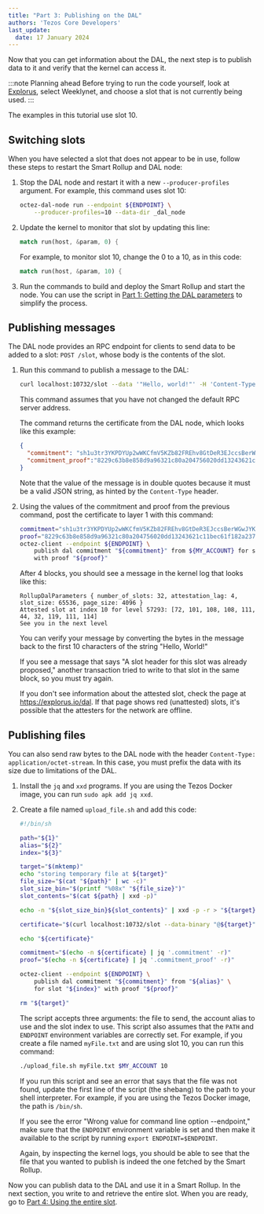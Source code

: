 ```yaml
---
title: "Part 3: Publishing on the DAL"
authors: 'Tezos Core Developers'
last_update:
  date: 17 January 2024
---
```


Now that you can get information about the DAL, the next step is to publish data to it and verify that the kernel can access it.

:::note Planning ahead
Before trying to run the code yourself, look at [Explorus](https://explorus.io/dal), select Weeklynet, and choose a slot that is not currently being used.
:::

The examples in this tutorial use slot 10.

## Switching slots

When you have selected a slot that does not appear to be in use, follow these steps to restart the Smart Rollup and DAL node:

1. Stop the DAL node and restart it with a new `--producer-profiles` argument.
For example, this command uses slot 10:

   ```bash
   octez-dal-node run --endpoint ${ENDPOINT} \
       --producer-profiles=10 --data-dir _dal_node
   ```

1. Update the kernel to monitor that slot by updating this line:

   ```rust
   match run(host, &param, 0) {
   ```

   For example, to monitor slot 10, change the 0 to a 10, as in this code:

   ```rust
   match run(host, &param, 10) {
   ```

1. Run the commands to build and deploy the Smart Rollup and start the node.
You can use the script in [Part 1: Getting the DAL parameters](./get-dal-params) to simplify the process.

## Publishing messages

The DAL node provides an RPC endpoint for clients to send data to be added to a slot: `POST /slot`, whose body is the contents of the slot.

1. Run this command to publish a message to the DAL:

   ```bash
   curl localhost:10732/slot --data '"Hello, world!"' -H 'Content-Type: application/json'
   ```

   This command assumes that you have not changed the default RPC server address.

   The command returns the certificate from the DAL node, which looks like this example:

   ```json
   {
     "commitment": "sh1u3tr3YKPDYUp2wWKCfmV5KZb82FREhv8GtDeR3EJccsBerWGwJYKufsDNH8rk4XqGrXdooZ",
     "commitment_proof":"8229c63b8e858d9a96321c80a204756020dd13243621c11bec61f182a23714cf6e0985675fff45f1164657ad0c7b9418"
   }
   ```

   Note that the value of the message is in double quotes because it must be a valid JSON string, as hinted by the `Content-Type` header.

1. Using the values of the commitment and proof from the previous command, post the certificate to layer 1 with this command:

   ```bash
   commitment="sh1u3tr3YKPDYUp2wWKCfmV5KZb82FREhv8GtDeR3EJccsBerWGwJYKufsDNH8rk4XqGrXdooZ"
   proof="8229c63b8e858d9a96321c80a204756020dd13243621c11bec61f182a23714cf6e0985675fff45f1164657ad0c7b9418"
   octez-client --endpoint ${ENDPOINT} \
       publish dal commitment "${commitment}" from ${MY_ACCOUNT} for slot 10 \
       with proof "${proof}"
   ```

   After 4 blocks, you should see a message in the kernel log that looks like this:

   ```
   RollupDalParameters { number_of_slots: 32, attestation_lag: 4, slot_size: 65536, page_size: 4096 }
   Attested slot at index 10 for level 57293: [72, 101, 108, 108, 111, 44, 32, 119, 111, 114]
   See you in the next level
   ```

   You can verify your message by converting the bytes in the message back to the first 10 characters of the string "Hello, World!"

   If you see a message that says "A slot header for this slot was already proposed," another transaction tried to write to that slot in the same block, so you must try again.

   If you don't see information about the attested slot, check the page at https://explorus.io/dal.
   If that page shows red (unattested) slots, it's possible that the attesters for the network are offline.

## Publishing files

You can also send raw bytes to the DAL node with the header `Content-Type: application/octet-stream`.
In this case, you must prefix the data with its size due to limitations of the DAL.

1. Install the `jq` and `xxd` programs.
If you are using the Tezos Docker image, you can run `sudo apk add jq xxd`.

1. Create a file named `upload_file.sh` and add this code:

   ```bash
   #!/bin/sh

   path="${1}"
   alias="${2}"
   index="${3}"

   target="$(mktemp)"
   echo "storing temporary file at ${target}"
   file_size="$(cat "${path}" | wc -c)"
   slot_size_bin="$(printf "%08x" "${file_size}")"
   slot_contents="$(cat ${path} | xxd -p)"

   echo -n "${slot_size_bin}${slot_contents}" | xxd -p -r > "${target}"

   certificate="$(curl localhost:10732/slot --data-binary "@${target}" -H 'Content-Type: application/octet-stream')"

   echo "${certificate}"

   commitment="$(echo -n ${certificate} | jq '.commitment' -r)"
   proof="$(echo -n ${certificate} | jq '.commitment_proof' -r)"

   octez-client --endpoint ${ENDPOINT} \
       publish dal commitment "${commitment}" from "${alias}" \
       for slot "${index}" with proof "${proof}"

   rm "${target}"
   ```

   The script accepts three arguments: the file to send, the account alias to use and the slot index to use.
   This script also assumes that the `PATH` and `ENDPOINT` environment variables are correctly set.
   For example, if you create a file named `myFile.txt` and are using slot 10, you can run this command:

   ```bash
   ./upload_file.sh myFile.txt $MY_ACCOUNT 10
   ```

   If you run this script and see an error that says that the file was not found, update the first line of the script (the shebang) to the path to your shell interpreter.
   For example, if you are using the Tezos Docker image, the path is `/bin/sh`.

   If you see the error "Wrong value for command line option --endpoint," make sure that the `ENDPOINT` environment variable is set and then make it available to the script by running `export ENDPOINT=$ENDPOINT`.

   Again, by inspecting the kernel logs, you should be able to see that the file that you wanted to publish is indeed the one fetched by the Smart Rollup.

Now you can publish data to the DAL and use it in a Smart Rollup.
In the next section, you write to and retrieve the entire slot.
When you are ready, go to [Part 4: Using the entire slot](./using-full-slot).
